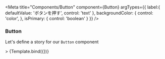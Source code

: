 

<Meta
    title="Components/Button"
    component={Button}
    argTypes={{
        label:{
            defaultValue: 'ボタンを押す',
            control: 'text'
        },
        backgroundColor: {
            control: 'color',
        },
        isPrimary: {
            control: 'boolean'
        }
    }}
/>



### Button

Let's define a story for our `Button` component

<Canvas>
    <Story
        name="primary"
        args={{
            isPrimary: 'true'
        }}>
    >
        {Template.bind({})}
    </Story>
</Canvas>

<ArgsTable story="primary" />